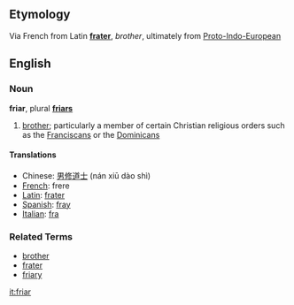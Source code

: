 ==Etymology==
Via French from Latin '''[[frater]]''', ''brother'', ultimately from [[Proto-Indo-European]]

==English==
===Noun===
'''friar''', plural '''[[friars]]'''

# [[brother]]; particularly a member of certain Christian religious orders such as the [[Franciscans]] or the [[Dominicans]]

====Translations====
*Chinese: [[男修道士]] (nán xiū dào shì)
*[[French]]: frere
*[[Latin]]: [[frater]]
*[[Spanish]]: [[fray]]
*[[Italian]]: [[fra]]

===Related Terms===
*[[brother]]
*[[frater]]
*[[friary]]

[[it:friar]]